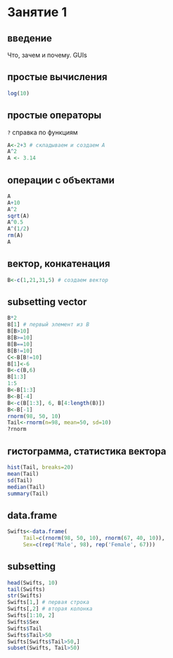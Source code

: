 # Занятие 1
## введение 
Что, зачем и почему.
GUIs

## простые вычисления
```r
log(10)
```
## простые операторы 
 `?` справка по функциям
```r
A<-2+3 # складываем и создаем А
A^2
A <- 3.14
```

## операции с объектами
```r
A
A+10
A^2
sqrt(A)
A^0.5
A^(1/2)
rm(A)
A
```

## вектор, конкатенация
```r
B<-c(1,21,31,5) # создаем вектор
```

## subsetting vector
```r
B*2
B[1] # первый элемент из B
B[B>10]
B[B>=10]
B[B==10]
B[B!=10]
C<-B[B!=10]
B[1]<-6
B<-c(B,6)
B[1:3]
1:5
B<-B[1:3]
B<-B[-4]
B<-c(B[1:3], 6, B[4:length(B)])
B<-B[-1]
rnorm(98, 50, 10)
Tail<-rnorm(n=98, mean=50, sd=10)
?rnorm
```

## гистограмма, статистика вектора
```r
hist(Tail, breaks=20)
mean(Tail)
sd(Tail)
median(Tail)
summary(Tail)
```

## data.frame
```r
Swifts<-data.frame(
     Tail=c(rnorm(98, 50, 10), rnorm(67, 40, 10)),
	 Sex=c(rep('Male', 98), rep('Female', 67)))
```

## subsetting
```r
head(Swifts, 10)
tail(Swifts)
str(Swifts)
Swifts[1,] # первая строка
Swifts[,2] # вторая колонка
Swifts[1:10, 2]
Swifts$Sex 
Swifts$Tail 
Swifts$Tail>50
Swifts[Swifts$Tail>50,]
subset(Swifts, Tail>50)
```
